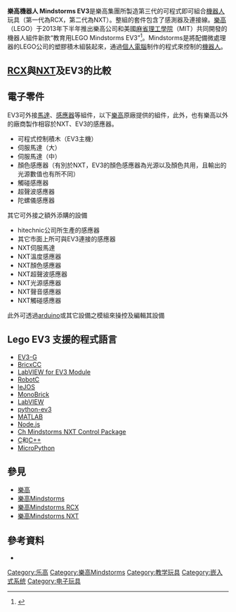 {{refimprove|time=2019-01-05T03:55:08+00:00}}
'''樂高機器人 Mindstorms EV3'''是樂高集團所製造第三代的可程式即可組合[[機器人|機器人]]玩具（第一代為RCX，第二代為NXT）。整組的套件包含了感測器及連接線。[[樂高|樂高]]（LEGO）于2013年下半年推出樂高公司和美國[[麻省理工學院|麻省理工學院]]（MIT）共同開發的機器人組件新款“教育用LEGO Mindstorms EV3”<ref name="EV3-Press-20130104">{{Cite web |url=http://www.lego.com/en-us/mindstorms/news/2013/january/announcing-lego-mindstorms-ev3/ |title=Official EV3 Press Release |access-date=2016-02-11 |archive-url=https://web.archive.org/web/20160306020311/http://www.lego.com/en-us/mindstorms/news/2013/january/announcing-lego-mindstorms-ev3/ |archive-date=2016-03-06 |dead-url=yes }}</ref>。Mindstorms是將配備微處理器的LEGO公司的塑膠積木組裝起來，通過[[個人電腦|個人電腦]]制作的程式來控制的[[機器人|機器人]]。

==[[RCX|RCX]]與[[乐高Mindstorms_NXT|NXT]]及EV3的比較==

{{乐高Mindstorms}}

== 電子零件 ==
EV3可外接[[馬達|馬達]]、[[感應器|感應器]]等組件，以下[[樂高|樂高]]原廠提供的組件，此外，也有樂高以外的廠商製作相容於NXT、EV3的感應器。
* 可程式控制積木（EV3主機）
* 伺服馬達（大）
* 伺服馬達（中）
* 顏色感應器（有別於NXT，EV3的顏色感應器為光源以及顏色共用，且輸出的光源數值也有所不同）
* 觸碰感應器
* 超聲波感應器
* 陀螺儀感應器
其它可外接之額外添購的設備
* hitechnic公司所生產的感應器
* 其它市面上所可與EV3連接的感應器
* NXT伺服馬達
* NXT溫度感應器
* NXT顏色感應器
* NXT超聲波感應器
* NXT光源感應器
* NXT聲音感應器
* NXT觸碰感應器
此外可透過[[arduino|arduino]]或其它設備之模組來操控及編輯其設備

== Lego EV3 支援的程式語言 ==
* [[EV3-G|EV3-G]]
* [[BricxCC|BricxCC]]
* [[LabVIEW_for_EV3_Module|LabVIEW for EV3 Module]]
* [[RobotC|RobotC]]
* [[leJOS|leJOS]]
* [[MonoBrick|MonoBrick]]
* [[LabVIEW|LabVIEW]]
* [[python-ev3|python-ev3]]
* [[MATLAB|MATLAB]]
* [[Node.js|Node.js]]
* [[Ch_Mindstorms_NXT_Control_Package|Ch Mindstorms NXT Control Package]]
* [[C语言|C]]和[[C++|C++]]
* [[MicroPython|MicroPython]]

== 參見 ==

* [[樂高|樂高]]
* [[樂高Mindstorms|樂高Mindstorms]]
* [[樂高Mindstorms_RCX|樂高Mindstorms RCX]]
* [[樂高Mindstorms_NXT|樂高Mindstorms NXT]]

== 參考資料 ==

{{reflist}}
* {{cite web|url=http://touchclassroom.blogspot.tw/2014/01/ev3_9.html|title=探奇教室 EV3 NXT 樂高機器人 Touch Classroom|author=Hunter Chiou|publisher=|access-date=2016-02-11|archive-date=2017-01-09|archive-url=https://web.archive.org/web/20170109135936/http://touchclassroom.blogspot.tw/2014/01/ev3_9.html|dead-url=no}}

{{乐高}}

[[Category:乐高|Category:乐高]]
[[Category:樂高Mindstorms|Category:樂高Mindstorms]]
[[Category:教学玩具|Category:教学玩具]]
[[Category:嵌入式系统|Category:嵌入式系统]]
[[Category:电子玩具|Category:电子玩具]]